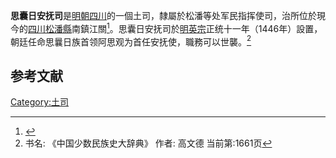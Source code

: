 '''思囊日安抚司'''是[[明朝|明朝]][[四川|四川]]的一個土司，隸屬於松潘等处军民指挥使司，治所位於現今的[[四川|四川]][[松潘縣|松潘縣]]南鎮江關<ref>{{cite news |title=《中國歷史地名大辭典》 |url=https://humanum.arts.cuhk.edu.hk/Lexis/lexi-mf/chinaPlaces.php?pid=072217000 |accessdate=2022-02-22 |archive-date=2022-02-22 |archive-url=https://web.archive.org/web/20220222142902/https://humanum.arts.cuhk.edu.hk/Lexis/lexi-mf/chinaPlaces.php?pid=072217000 }}</ref>。思囊日安抚司於[[明英宗|明英宗]]正统十一年（1446年）設置，朝廷任命思曩日族首领阿思观为首任安抚使，職務可以世襲。<ref>书名: 《中国少数民族史大辞典》
作者: 高文德
当前第:1661页</ref>

==参考文献==
{{reflist}}

[[Category:土司|Category:土司]]
